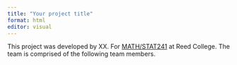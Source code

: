 ```yaml
---
title: "Your project title"
format: html
editor: visual
---
```


This project was developed by XX. For [MATH/STAT241](https://aallorant.github.io/math241s24/) at Reed College. The team is comprised of the following team members.

